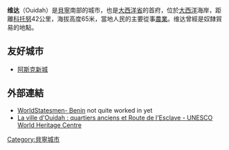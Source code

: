 {{NoteTA
| G1= 地名
}}
{{Infobox settlement
<!--See the Table at Infobox Settlement for all fields and descriptions of usage-->
<!-- Basic info  ---------------->
|name                   = 维达
|other_name             =
|native_name            = Ouidah
|nickname               = 
|settlement_type        =
|motto                  =
<!-- images and maps  ----------->
|image_skyline          = Basilica of Ouidah.jpg
|imagesize              = 240px
|image_caption          = 
|image_flag             = 
|flag_size              =
|image_seal             = 
|seal_size              =
|image_shield           = 
|shield_size            =
|image_map              = 
|mapsize                =
|map_caption            = 
|pushpin_map            = Benin<!-- the name of a location map as per http://en.wikipedia.org/wiki/Template:Location_map -->
|pushpin_label_position =bottom
|pushpin_mapsize        =200
|pushpin_map_caption    =
<!-- Location ------------------>
|coordinates_region     = BJ
|subdivision_type       = 國家
|subdivision_name       = {{flag|Benin}}
|subdivision_type1      = 省
|subdivision_name1      = [[大西洋省_(貝寧)|大西洋省]]
|subdivision_type2      =
|subdivision_name2      = 
|subdivision_type3      =
|subdivision_name3      = 
|<!-- Politics ----------------->
|government_footnotes   =
|government_type        =
|leader_title           =
|leader_name            =
|leader_title1          =  <!-- for places with, say, both a mayor and a city manager -->
|leader_name1           =
|established_title      =  <!-- Settled -->
|established_date       = 
<!-- Area    --------------------->
|area_magnitude         = 
|unit_pref                =Imperial <!--Enter: Imperial, if Imperial (metric) is desired-->
|area_footnotes           =
|area_total_km2           =364 <!-- ALL fields dealing with a measurements are subject to automatic unit conversion-->
|area_land_km2            = <!--See table @ Template:Infobox Settlement for details on automatic unit conversion-->
<!-- Population   ----------------------->
|population_as_of               =2002
|population_footnotes           =
|population_note                =
|population_total               =76555
|population_density_km2         =
|population_density_sq_mi       =
|population_metro               =
|population_density_metro_km2   =
|population_density_metro_sq_mi =
|population_blank1_title        =Ethnicities
|population_blank1              =
|population_density_blank1_km2 =   
|population_density_blank1_sq_mi =
<!-- General information  --------------->
|timezone               =[[西非時間|西非時間]] 
|utc_offset             = +1
|timezone_DST           = 
|utc_offset_DST         = 
|latd=6|latm=22|lats= |latNS=N
|longd=2|longm=05|longs=|longEW=E
|elevation_footnotes    =  <!--for references: use <ref> </ref> tags-->
|elevation_m            = 65
|elevation_ft           =
<!-- Area/postal codes & others -------->
|postal_code_type       =  <!-- enter ZIP code, Postcode, Post code, Postal code... -->
|postal_code            =
|area_code              =
|blank_name             =
|blank_info             =
|blank1_name            =
|blank1_info            =
|website                = 
|footnotes              = 
}}

'''维达'''（Ouidah）是[[貝寧|貝寧]]南部的城市，也是[[大西洋省_(貝寧)|大西洋省]]的首府，位於[[大西洋|大西洋]]海岸，距離[[科托努|科托努]]42公里，海拔高度65米，當地人民的主要從事[[農業|農業]]。维达曾經是奴隸貿易的地點。

==友好城市==
* {{FRA}} [[阿斯克新城|阿斯克新城]]

==外部連結==
* [http://www.worldstatesmen.org/Benin.html#São%20João%20Baptista%20de%20Ajudá WorldStatesmen- Benin]{{WebCite|url=https://www.webcitation.org/65PGfBDDp?url=http://www.worldstatesmen.org/Benin.html#São%20João%20Baptista%20de%20Ajudá |date=20120212215939 |dateformat=iso }} not quite worked in yet
* [http://whc.unesco.org/en/tentativelists/870/ La ville d'Ouidah : quartiers anciens et Route de l'Esclave - UNESCO World Heritage Centre] {{Wayback|url=http://whc.unesco.org/en/tentativelists/870/ |date=20200821060611 }}

{{coord|6|22|N|2|05|E|region:BJ_type:city|display=title}}

{{Authority control}}
[[Category:貝寧城市|Category:貝寧城市]]